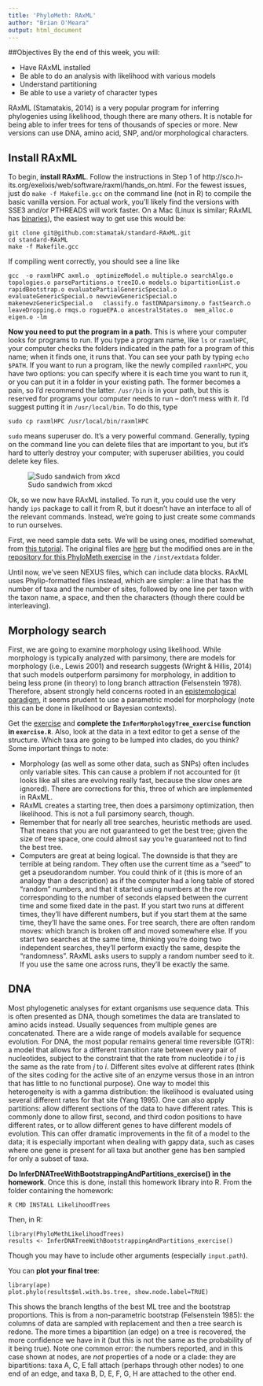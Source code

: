 ```yaml
---
title: 'PhyloMeth: RAxML'
author: "Brian O'Meara"
output: html_document
---
```


##Objectives
By the end of this week, you will:

* Have RAxML installed
* Be able to do an analysis with likelihood with various models
* Understand partitioning
* Be able to use a variety of character types
    
RAxML (Stamatakis, 2014) is a very popular program for inferring phylogenies using likelihood, though there are many others. It is notable for being able to infer trees for tens of thousands of species or more. New versions can use DNA, amino acid, SNP, and/or morphological characters.

## Install RAxML

To begin, **install RAxML**. Follow the instructions in Step 1 of http://sco.h-its.org/exelixis/web/software/raxml/hands_on.html. For the fewest issues, just do `make -f Makefile.gcc` on the command line (not in R) to compile the basic vanilla version. For actual work, you'll likely find the versions with SSE3 and/or PTHREADS will work faster. On a Mac (Linux is similar; RAxML has [binaries](https://github.com/stamatak/standard-RAxML/tree/master/WindowsExecutables_v8.2.4)), the easiest way to get use this would be:

```
git clone git@github.com:stamatak/standard-RAxML.git
cd standard-RAxML
make -f Makefile.gcc 
```

If compiling went correctly, you should see a line like
```
gcc  -o raxmlHPC axml.o  optimizeModel.o multiple.o searchAlgo.o topologies.o parsePartitions.o treeIO.o models.o bipartitionList.o rapidBootstrap.o evaluatePartialGenericSpecial.o evaluateGenericSpecial.o newviewGenericSpecial.o makenewzGenericSpecial.o   classify.o fastDNAparsimony.o fastSearch.o leaveDropping.o rmqs.o rogueEPA.o ancestralStates.o  mem_alloc.o  eigen.o -lm
```

**Now you need to put the program in a path.** This is where your computer looks for programs to run. If you type a program name, like `ls` or `raxmlHPC`, your computer checks the folders indicated in the path for a program of this name; when it finds one, it runs that. You can see your path by typing `echo $PATH`. If you want to run a program, like the newly compiled `raxmlHPC`, you have two options: you can specify where it is each time you want to run it, or you can put it in a folder in your existing path. The former becomes a pain, so I'd recommend the latter. `/usr/bin` is in your path, but this is reserved for programs your computer needs to run -- don't mess with it. I'd suggest putting it in `/usr/local/bin`. To do this, type

```
sudo cp raxmlHPC /usr/local/bin/raxmlHPC
```

`sudo` means superuser do. It's a very powerful command. Generally, typing on the command line you can delete files that are important to you, but it's hard to utterly destroy your computer; with superuser abilities, you could delete key files.

![Sudo sandwich from xkcd](http://imgs.xkcd.com/comics/sandwich.png)

Ok, so we now have RAxML installed. To run it, you could use the very handy `ips` package to call it from R, but it doesn't have an interface to all of the relevant commands. Instead, we're going to just create some commands to run ourselves.

First, we need sample data sets. We will be using ones, modified somewhat, from [this tutorial](http://sco.h-its.org/exelixis/web/software/raxml/hands_on.html). The original files are [here](http://sco.h-its.org/exelixis/resource/download/hands-on/Hands-On.tar.bz2) but the modified ones are in the [repository for this PhyloMeth exercise](https://github.com/PhyloMeth/LikelihoodTrees) in the `/inst/extdata` folder.

Until now, we've seen NEXUS files, which can include data blocks. RAxML uses Phylip-formatted files instead, which are simpler: a line that has the number of taxa and the number of sites, followed by one line per taxon with the taxon name, a space, and then the characters (though there could be interleaving). 

## Morphology search

First, we are going to examine morphology using likelihood. While morphology is typically analyzed with parsimony, there are models for morphology (i.e., Lewis 2001) and research suggests (Wright & Hillis, 2014) that such models outperform parsimony for morphology, in addition to being less prone (in theory) to long branch attraction (Felsenstein 1978). Therefore, absent strongly held concerns rooted in an [epistemological paradigm](http://onlinelibrary.wiley.com/doi/10.1111/cla.12148/full), it seems prudent to use a parametric model for morphology (note this can be done in likelihood or Bayesian contexts).

Get the [exercise](https://github.com/PhyloMeth/LikelihoodTrees) and **complete the `InferMorphologyTree_exercise` function in `exercise.R`**. Also, look at the data in a text editor to get a sense of the structure. Which taxa are going to be lumped into clades, do you think? Some important things to note:

*  Morphology (as well as some other data, such as SNPs) often includes only variable sites. This can cause a problem if not accounted for (it looks like all sites are evolving really fast, because the slow ones are ignored). There are corrections for this, three of which are implemented in RAxML. 
*  RAxML creates a starting tree, then does a parsimony optimization, then likelihood. This is not a full parsimony search, though.
*  Remember that for nearly all tree searches, heuristic methods are used. That means that you are not guaranteed to get the best tree; given the size of tree space, one could almost say you're guaranteed not to find the best tree.
*  Computers are great at being logical. The downside is that they are terrible at being random. They often use the current time as a "seed" to get a pseudorandom number. You could think of it (this is more of an analogy than a description) as if the computer had a long table of stored "random" numbers, and that it started using numbers at the row corresponding to the number of seconds elapsed between the current time and some fixed date in the past. If you start two runs at different times, they'll have different numbers, but if you start them at the same time, they'll have the same ones. For tree search, there are often random moves: which branch is broken off and moved somewhere else. If you start two searches at the same time, thinking you're doing two independent searches, they'll perform exactly the same, despite the "randomness". RAxML asks users to supply a random number seed to it. If you use the same one across runs, they'll be exactly the same.

## DNA

Most phylogenetic analyses for extant organisms use sequence data. This is often presented as DNA, though sometimes the data are translated to amino acids instead. Usually sequences from multiple genes are concatenated. There are a wide range of models available for sequence evolution. For DNA, the most popular remains general time reversible (GTR): a model that allows for a different transition rate between every pair of nucleotides, subject to the constraint that the rate from nucleotide *i* to *j* is the same as the rate from *j* to *i*. Different sites evolve at different rates (think of the sites coding for the active site of an enzyme versus those in an intron that has little to no functional purpose). One way to model this heterogeneity is with a gamma distribution: the likelihood is evaluated using several different rates for that site (Yang 1995). One can also apply partitions: allow different sections of the data to have different rates. This is commonly done to allow first, second, and third codon positions to have different rates, or to allow different genes to have different models of evolution. This can offer dramatic improvements in the fit of a model to the data; it is especially important when dealing with gappy data, such as cases where one gene is present for all taxa but another gene has ben sampled for only a subset of taxa.

**Do InferDNATreeWithBootstrappingAndPartitions_exercise() in the homework**. Once this is done, install this homework library into R. From the folder containing the homework:

```
R CMD INSTALL LikelihoodTrees
```

Then, in R: 

```
library(PhyloMethLikelihoodTrees)
results <- InferDNATreeWithBootstrappingAndPartitions_exercise()
```

Though you may have to include other arguments (especially `input.path`). 

You can **plot your final tree**: 

```
library(ape)
plot.phylo(results$ml.with.bs.tree, show.node.label=TRUE)
```

This shows the branch lengths of the best ML tree and the bootstrap proportions. This is from a non-parametric bootstrap (Felsenstein 1985): the columns of data are sampled with replacement and then a tree search is redone. The more times a bipartition (an edge) on a tree is recovered, the more confidence we have in it (but this is not the same as the probability of it being true). Note one common error: the numbers reported, and in this case shown at nodes, are *not* properties of a node or a clade: they are bipartitions: taxa A, C, E fall attach (perhaps through other nodes) to one end of an edge, and taxa B, D, E, F, G, H are attached to the other end. 